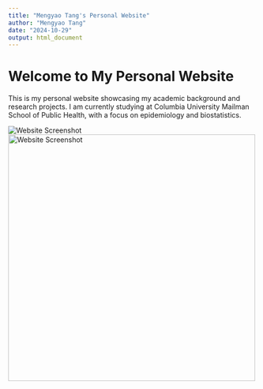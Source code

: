 ```yaml
---
title: "Mengyao Tang's Personal Website"
author: "Mengyao Tang"
date: "2024-10-29"
output: html_document
---
```

# Welcome to My Personal Website

This is my personal website showcasing my academic background and research projects. I am currently studying at Columbia University Mailman School of Public Health, with a focus on epidemiology and biostatistics.

![Website Screenshot](images/website.jpg)
<img src="images/website.jpg" alt="Website Screenshot" style="width:500px;">


